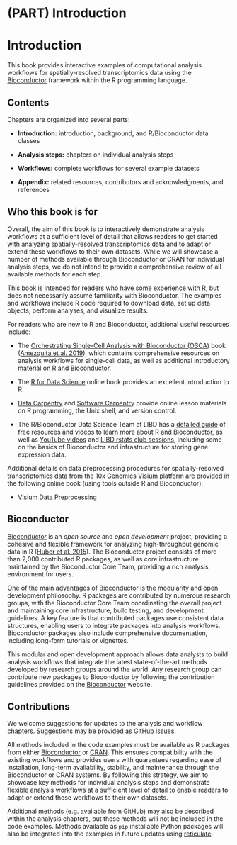 # (PART) Introduction {-}

# Introduction

This book provides interactive examples of computational analysis workflows for spatially-resolved transcriptomics data using the [Bioconductor](http://bioconductor.org/) framework within the R programming language.


## Contents

Chapters are organized into several parts:

- **Introduction:** introduction, background, and R/Bioconductor data classes

- **Analysis steps:** chapters on individual analysis steps

- **Workflows:** complete workflows for several example datasets

- **Appendix:** related resources, contributors and acknowledgments, and references


## Who this book is for

Overall, the aim of this book is to interactively demonstrate analysis workflows at a sufficient level of detail that allows readers to get started with analyzing spatially-resolved transcriptomics data and to adapt or extend these workflows to their own datasets. While we will showcase a number of methods available through Bioconductor or CRAN for individual analysis steps, we do not intend to provide a comprehensive review of all available methods for each step.

This book is intended for readers who have some experience with R, but does not necessarily assume familiarity with Bioconductor. The examples and workflows include R code required to download data, set up data objects, perform analyses, and visualize results.

For readers who are new to R and Bioconductor, additional useful resources include:

- The [Orchestrating Single-Cell Analysis with Bioconductor (OSCA)](https://osca.bioconductor.org/) book ([Amezquita et al. 2019](https://doi.org/10.1038/s41592-019-0654-x)), which contains comprehensive resources on analysis workflows for single-cell data, as well as additional introductory material on R and Bioconductor.

- The [R for Data Science](https://r4ds.had.co.nz/) online book provides an excellent introduction to R.

- [Data Carpentry](https://datacarpentry.org/) and [Software Carpentry](https://software-carpentry.org/) provide online lesson materials on R programming, the Unix shell, and version control.

- The R/Bioconductor Data Science Team at LIBD has a [detailed guide](https://lcolladotor.github.io/bioc_team_ds/rbioconductor-data-science-bootcamps.html) of free resources and videos to learn more about R and Bioconductor, as well as [YouTube videos](https://www.youtube.com/c/LeonardoColladoTorres/playlists) and [LIBD rstats club sessions](https://docs.google.com/spreadsheets/d/1is8dZSd0FZ9Qi1Zvq1uRhm-P1McnJRd_zxdAfCRoMfA/edit?usp=sharing), including some on the basics of Bioconductor and infrastructure for storing gene expression data.

Additional details on data preprocessing procedures for spatially-resolved transcriptomics data from the 10x Genomics Visium platform are provided in the following online book (using tools outside R and Bioconductor):

- [Visium Data Preprocessing](https://lmweber.org/Visium-data-preprocessing/)


## Bioconductor

[Bioconductor](http://bioconductor.org/) is an *open source* and *open development* project, providing a cohesive and flexible framework for analyzing high-throughput genomic data in R ([Huber et al. 2015](https://doi.org/10.1038/nmeth.3252)). The Bioconductor project consists of more than 2,000 contributed R packages, as well as core infrastructure maintained by the Bioconductor Core Team, providing a rich analysis environment for users.

One of the main advantages of Bioconductor is the modularity and open development philosophy. R packages are contributed by numerous research groups, with the Bioconductor Core Team coordinating the overall project and maintaining core infrastructure, build testing, and development guidelines. A key feature is that contributed packages use consistent data structures, enabling users to integrate packages into analysis workflows. Bioconductor packages also include comprehensive documentation, including long-form tutorials or vignettes.

This modular and open development approach allows data analysts to build analysis workflows that integrate the latest state-of-the-art methods developed by research groups around the world. Any research group can contribute new packages to Bioconductor by following the contribution guidelines provided on the [Bioconductor](http://bioconductor.org/) website.


## Contributions

We welcome suggestions for updates to the analysis and workflow chapters. Suggestions may be provided as [GitHub issues](https://github.com/lmweber/OSTA-book/issues).

All methods included in the code examples must be available as R packages from either [Bioconductor](http://bioconductor.org/) or [CRAN](https://cran.r-project.org/). This ensures compatibility with the existing workflows and provides users with guarantees regarding ease of installation, long-term availability, stability, and maintenance through the Bioconductor or CRAN systems. By following this strategy, we aim to showcase key methods for individual analysis steps and demonstrate flexible analysis workflows at a sufficient level of detail to enable readers to adapt or extend these workflows to their own datasets.

Additional methods (e.g. available from GitHub) may also be described within the analysis chapters, but these methods will not be included in the code examples. Methods available as `pip` installable Python packages will also be integrated into the examples in future updates using [reticulate](https://rstudio.github.io/reticulate/).

